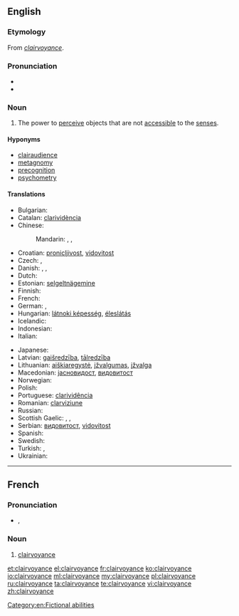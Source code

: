 ==English==
{{wikipedia}}

===Etymology===
From {{etyl|fr}} ''[[#French|clairvoyance]]''.

===Pronunciation===
* {{IPA|/klɛəˈvɔɪəns/}}
* {{audio|En-ca-clairvoyance.ogg|Audio (Canada)}}

===Noun===
{{en-noun|-|s}}

# {{parapsychology}} The power to [[perceive]] objects that are not [[accessible]] to the [[sense]]s.

====Hyponyms====
* [[clairaudience]]
* [[metagnomy]]
* [[precognition]]
* [[psychometry]]

====Translations====
{{trans-top|the power to perceive objects that are not accessible to the senses}}
* Bulgarian: {{t|bg|ясновидство|n|tr=jasnovídstvo}}
* Catalan: [[clarividència]]
* Chinese:
*: Mandarin: {{t|zh|透視|sc=Hani}}, {{t|zh|透视|tr=tòushì|sc=Hani}}, {{t|zh|千里眼|tr=qiānlǐyǎn|sc=Hani}}
* Croatian: [[pronicljivost]], [[vidovitost]]
* Czech: {{t-|cs|jasnovidnost|f}}, {{t-|cs|jasnovidectví|n}}
* Danish: {{t-|da|clairvoyance|c}}, {{t-|da|klarsyn|n}}, {{t-|da|synskhed|c}}
* Dutch: {{t-|nl|helderziendheid|f}}
* Estonian: [[selgeltnägemine]]
* Finnish: {{t-|fi|selvänäköisyys}}
* French: {{t+|fr|clairvoyance|f}}
* German: {{t-|de|Hellsehen|n}}, {{t-|de|Hellseherei|f}}
* Hungarian: [[látnoki képesség]], [[éleslátás]]
* Icelandic: {{t|is|skyggnigáfa}}
* Indonesian: {{t|id|kewaskitaan}}
* Italian: {{t-|it|chiaroveggenza|f}}
{{trans-mid}}
* Japanese: {{t|ja|透視|tr=とうし, tōshi|sc=Jpan}}
* Latvian: [[gaišredzība]], [[tālredzība]]
* Lithuanian: [[aiškiaregystė]], [[įžvalgumas]], [[įžvalga]]
* Macedonian: [[јасновидост]], [[видовитост]]
* Norwegian: {{t|no|klarsynthet}}
* Polish: {{t|pl|jasnowidzenie|n}}
* Portuguese: [[clarividência]]
* Romanian: [[clarviziune]]
* Russian: {{t|ru|ясновидение|n|tr=jasnovídenije|sc=Cyrl}}
* Scottish Gaelic: {{t|gd|taibhsearachd|f}}, {{t|gd|dà-fhradharc|m}}, {{t|gd|dà-shealladh|m}}
* Serbian: [[видовитост]], [[vidovitost]]
* Spanish: {{t-|es|clarividencia}}
* Swedish: {{t|sv|klärvoajans}}
* Turkish: {{t|tr|sağgörü}},  {{t|tr|basiret}}
* Ukrainian: {{t+|uk|ясновидіння|n|tr=jasnovýdinnja|xs=Ukrainian}}
{{trans-bottom}}

[[Category:en:Fictional abilities]]

----

==French==

===Pronunciation===
* {{IPA|/klɛʁvwajɑ̃s/|lang=fr}}, {{X-SAMPA|/klER.vwa.jA~s/}}

===Noun===
{{fr-noun|f}}

# [[clairvoyance#English|clairvoyance]]

[[et:clairvoyance]]
[[el:clairvoyance]]
[[fr:clairvoyance]]
[[ko:clairvoyance]]
[[io:clairvoyance]]
[[ml:clairvoyance]]
[[my:clairvoyance]]
[[pl:clairvoyance]]
[[ru:clairvoyance]]
[[ta:clairvoyance]]
[[te:clairvoyance]]
[[vi:clairvoyance]]
[[zh:clairvoyance]]